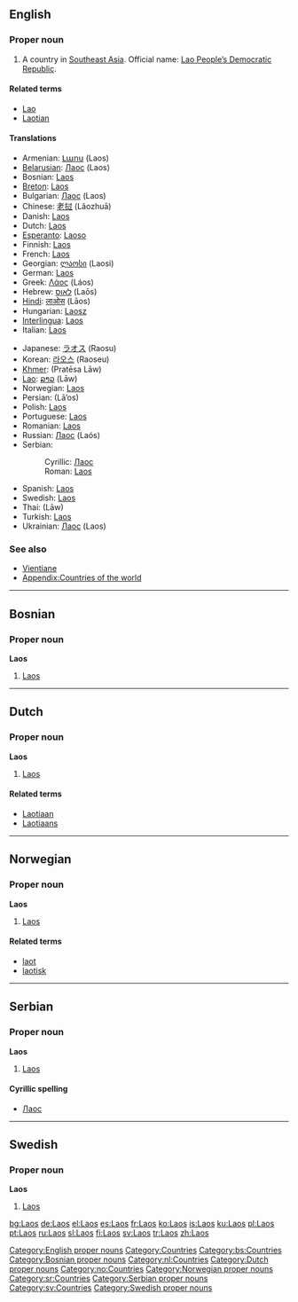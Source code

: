 {{wikipedia}}
==English==

===Proper noun===
{{en-noun|-}}

# A country in [[Southeast Asia]]. Official name: [[Lao People’s Democratic Republic]].

[[Category:English proper nouns]]

====Related terms====
* [[Lao]]
* [[Laotian]]

====Translations====
{{trans-top|country in Southeast Asia}}
*Armenian: [[Լաոս]] (Laos)
*[[Belarusian]]: [[Лаос#Belarussian|Лаос]] (Laos) {{m}}
*Bosnian: [[#Bosnian|Laos]] {{m}}
*[[Breton]]: [[#Breton|Laos]]
*Bulgarian: [[Лаос#Bulgarian|Лаос]] (Laos) {{m}}
*Chinese: [[老挝]] (Lǎozhuā)
*Danish: [[#Danish|Laos]]
*Dutch: [[#Dutch|Laos]] {{n}}
*[[Esperanto]]: [[Laoso]]
*Finnish: [[#Finnish|Laos]]
*French: [[#French|Laos]]
*Georgian: [[ლაოსი]] (Laosi)
*German: [[#German|Laos]]
*Greek: [[Λάος]] (Láos) {{n}}
*Hebrew: [[לאוס]] (Laōs)
*[[Hindi]]: [[लाओस]] (Lāos)
*Hungarian: [[Laosz]]
*[[Interlingua]]: [[#Interlingua|Laos]]
*Italian: [[#Italian|Laos]]
{{trans-mid}}
*Japanese: [[ラオス]] (Raosu)
*Korean: [[라오스]] (Raoseu)
*[[Khmer]]: {{KMchar|[[ប្រទេសលាវ]]}} (Pratēsa Lāw)
*[[Lao]]: [[ລາວ]] (Lāw)
*Norwegian: [[#Norwegian|Laos]]
*Persian: {{FAchar|[[لائوس]]}} (Lā’os)
*Polish: [[#Polish|Laos]]
*Portuguese: [[#Portuguese|Laos]]
*Romanian: [[#Romanian|Laos]] {{n}}
*Russian: [[Лаос#Russian|Лаос]] (Laós) {{m}}
*Serbian:
*:Cyrillic: [[Лаос#Serbian|Лаос]] {{m}}
*:Roman: [[#Serbian|Laos]] {{m}}
*Spanish: [[#Spanish|Laos]]
*Swedish: [[#Swedish|Laos]]
*Thai: {{THchar|[[ลาว]]}} (Lāw)
*Turkish: [[#Turkish|Laos]]
*Ukrainian: [[Лаос#Ukrainian|Лаос]] (Laos) {{m}}
{{trans-bottom}}

===See also===
* [[Vientiane]]
* [[Appendix:Countries of the world]]

[[Category:Countries]]

----

==Bosnian==
===Proper noun===
'''Laos''' {{m}}

# [[#English|Laos]]

[[Category:bs:Countries]]
[[Category:Bosnian proper nouns]]

----

==Dutch==
===Proper noun===
'''Laos'''

#[[#English|Laos]]

[[Category:nl:Countries]]
[[Category:Dutch proper nouns]]

====Related terms====
* [[Laotiaan]]
* [[Laotiaans]]

----

==Norwegian==
===Proper noun===
'''Laos'''

# [[#English|Laos]]

[[Category:no:Countries]]
[[Category:Norwegian proper nouns]]

====Related terms====
* [[laot]]
* [[laotisk]]

----

==Serbian==
===Proper noun===
'''Laos''' {{m}}

# [[#English|Laos]]

====Cyrillic spelling====
* [[Лаос#Serbian|Лаос]]

[[Category:sr:Countries]]
[[Category:Serbian proper nouns]]

----

==Swedish==

===Proper noun===
'''Laos'''

# [[#English|Laos]]

[[Category:sv:Countries]]
[[Category:Swedish proper nouns]]

[[bg:Laos]]
[[de:Laos]]
[[el:Laos]]
[[es:Laos]]
[[fr:Laos]]
[[ko:Laos]]
[[is:Laos]]
[[ku:Laos]]
[[pl:Laos]]
[[pt:Laos]]
[[ru:Laos]]
[[sl:Laos]]
[[fi:Laos]]
[[sv:Laos]]
[[tr:Laos]]
[[zh:Laos]]
